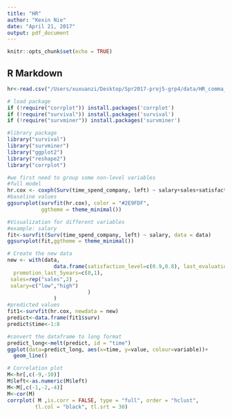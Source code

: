 ```yaml
---
title: "HR"
author: "Kexin Nie"
date: "April 21, 2017"
output: pdf_document
---
```


```r
knitr::opts_chunk$set(echo = TRUE)
```

## R Markdown

```r
hr<-read.csv("/Users/xuxuanzi/Desktop/Spr2017-proj5-grp4/data/HR_comma_sep.csv")

# load package
if (!require("corrplot")) install.packages('corrplot')
if (!require("survival")) install.packages('survival')
if (!require("survminer")) install.packages('survminer')

#library package
library("survival")
library("survminer")
library("ggplot2")
library("reshape2")
library("corrplot")

#we first need to group some non-level variables
#full model
hr.cox <- coxph(Surv(time_spend_company, left) ~ salary+sales+satisfaction_level+last_evaluation+number_project+average_montly_hours+promotion_last_5years+Work_accident, data = hr)
#baseline values
ggsurvplot(survfit(hr.cox), color = "#2E9FDF",
           ggtheme = theme_minimal())

#Visualization for different variables
#example: salary
fit<-survfit(Surv(time_spend_company, left) ~ salary, data = data)
ggsurvplot(fit,ggtheme = theme_minimal())

# Create the new data  
new <- with(data,
               data.frame(satisfaction_level=c(0.9,0.8), last_evaluation=c(0.95,0.7),      number_project=c(1,0),    average_montly_hours=c(247,248),   Work_accident=c(1,0),     
  promotion_last_5years=c(0,1),
 sales=rep("sales",2) ,             
 salary=c("low","high") 
                          )
               )
#predicted values
fit1<-survfit(hr.cox, newdata = new)
predict<-data.frame(fit1$surv)
predict$time<-1:8

#convert the dataframe to long format
predict_long<-melt(predict, id = "time")
ggplot(data=predict_long, aes(x=time, y=value, colour=variable))+
  geom_line()
```

```r
# Correlation plot
M<-hr[,c(-9,-10)]
M$left<-as.numeric(M$left)
M<-M[,c(-1,-2,-4)]
M<-cor(M)
corrplot( M ,is.corr = FALSE, type = "full", order = "hclust", 
         tl.col = "black", tl.srt = 30)
```

